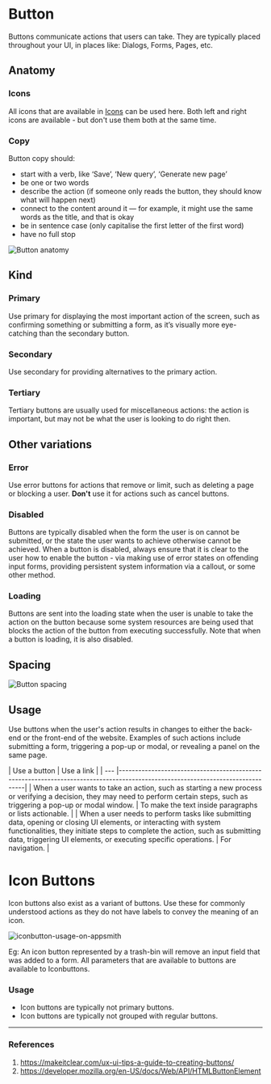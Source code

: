 

<Meta of={ButtonStories} />

[//]: # (TODO: when to renderAs button vs a)

# Button

Buttons communicate actions that users can take. They are typically placed throughout your UI, in places like: Dialogs, Forms, Pages, etc.

<Canvas of={ButtonStories.ButtonStory} />

## Anatomy

### Icons
All icons that are available in [Icons](https://design-system.appsmith.com/?path=/docs/design-system-icon--documentation) can be used here.
Both left and right icons are available - but don't use them both at the same time.

### Copy

Button copy should:

- start with a verb, like ‘Save’, ‘New query’, ‘Generate new page’
- be one or two words
- describe the action (if someone only reads the button, they should know what will happen next)
- connect to the content around it — for example, it might use the same words as the title, and that is okay
- be in sentence case (only capitalise the first letter of the first word)
- have no full stop

![Button anatomy](./docs/button-anatomy.png)


## Kind

### Primary

Use primary for displaying the most important action of the screen, such as confirming something or submitting a form, as it’s visually more eye-catching than the secondary button.
<Canvas of={ButtonStories.ButtonPrimaryStory} />


### Secondary

Use secondary for providing alternatives to the primary action.
<Canvas of={ButtonStories.ButtonSecondaryStory} />

### Tertiary

Tertiary buttons are usually used for miscellaneous actions: the action is important, but may not be what the user is looking to do right then.
<Canvas of={ButtonStories.ButtonTertiaryStory} />

## Other variations

### Error

Use error buttons for actions that remove or limit, such as deleting a page or blocking a user. **Don't** use it for actions such as cancel buttons.
<Canvas of={ButtonStories.ButtonErrorStory} />

### Disabled

Buttons are typically disabled when the form the user is on cannot be submitted, or the state the user wants to achieve otherwise cannot be achieved. When a button is disabled, always ensure that it is clear to the user how to enable the button - via making use of error states on offending input forms, providing persistent system information via a callout, or some other method.
<Canvas of={ButtonStories.ButtonDisabledStory} />


### Loading

Buttons are sent into the loading state when the user is unable to take the action on the button because some system resources are being used that blocks the action of the button from executing successfully. Note that when a button is loading, it is also disabled.
<Canvas of={ButtonStories.ButtonLoadingStory} />


## Spacing

![Button spacing](./docs/button-spacing.png)

## Usage

Use buttons when the user's action results in changes to either the back-end or the front-end of the website. Examples of such actions include submitting a form, triggering a pop-up or modal, or revealing a panel on the same page.

[//]: # (TODO: Needs improvement)
| Use a button | Use a link                                                                                                                    |
| --- |-------------------------------------------------------------------------------------------------------------------------------|
| When a user wants to take an action, such as starting a new process or verifying a decision, they may need to perform certain steps, such as triggering a pop-up or modal window. | To make the text inside paragraphs or lists actionable.                                                                       |
| When a user needs to perform tasks like submitting data, opening or closing UI elements, or interacting with system functionalities, they initiate steps to complete the action, such as submitting data, triggering UI elements, or executing specific operations. | For navigation.                                                                                                                  |

# Icon Buttons

Icon buttons also exist as a variant of buttons. Use these for commonly understood actions as they do not have labels to convey the meaning of an icon.

![iconbutton-usage-on-appsmith](./docs/iconbutton-usage-on-appsmith.png)

Eg: An icon button represented by a trash-bin will remove an input field that was added to a form.
All parameters that are available to buttons are available to Iconbuttons.

### Usage
- Icon buttons are typically not primary buttons.
- Icon buttons are typically not grouped with regular buttons.

---
### References
1. https://makeitclear.com/ux-ui-tips-a-guide-to-creating-buttons/
2. https://developer.mozilla.org/en-US/docs/Web/API/HTMLButtonElement



